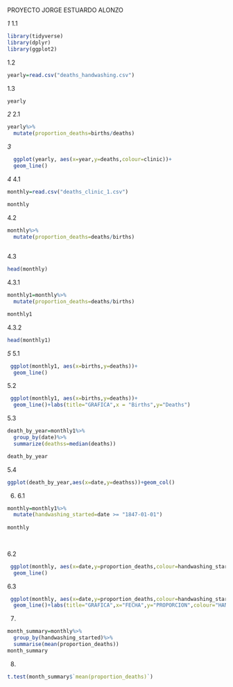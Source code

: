 PROYECTO
JORGE ESTUARDO ALONZO


*1*
1.1
```r
library(tidyverse)
library(dplyr)
library(ggplot2)

```
1.2
```r
yearly=read.csv("deaths_handwashing.csv")
```
1.3

```r
yearly
```
*2*
2.1
```r
yearly%>%
  mutate(proportion_deaths=births/deaths)
```
*3*
```r
  ggplot(yearly, aes(x=year,y=deaths,colour=clinic))+
  geom_line()
```

*4*
4.1
```r
monthly=read.csv("deaths_clinic_1.csv")

monthly
```
4.2

```r

monthly%>%
  mutate(proportion_deaths=deaths/births)
  

```

4.3
```r
head(monthly)
```
4.3.1
```r
monthly1=monthly%>%
  mutate(proportion_deaths=deaths/births)
```

```r
monthly1
```
4.3.2
```r
head(monthly1)
```

*5*
5.1
```r

 ggplot(monthly1, aes(x=births,y=deaths))+
  geom_line()


```
5.2

```r

 ggplot(monthly1, aes(x=births,y=deaths))+
  geom_line()+labs(title="GRAFICA",x = "Births",y="Deaths")
```
5.3


```r
death_by_year=monthly1%>%
  group_by(date)%>%
  summarize(deathss=median(deaths))

death_by_year
```
5.4

```r
ggplot(death_by_year,aes(x=date,y=deathss))+geom_col()


```
6.
6.1
```r
monthly=monthly1%>%
  mutate(handwashing_started=date >= "1847-01-01")
  
monthly
  
  
```
6.2

```r
 ggplot(monthly, aes(x=date,y=proportion_deaths,colour=handwashing_started))+
  geom_line()
```

6.3

```r
 ggplot(monthly, aes(x=date,y=proportion_deaths,colour=handwashing_started))+
  geom_line()+labs(title="GRAFICA",x="FECHA",y="PROPORCION",colour="HANDWASHING")
```



7.

```r
month_summary=monthly%>%
  group_by(handwashing_started)%>%
  summarise(mean(proportion_deaths))
month_summary
```

8.

```r
t.test(month_summary$`mean(proportion_deaths)`)
```
















